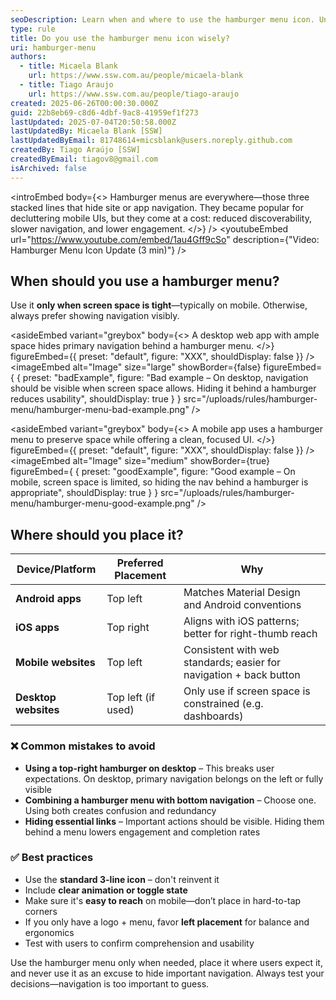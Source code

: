 ```yaml
---
seoDescription: Learn when and where to use the hamburger menu icon. Understand platform conventions, user expectations, and when it's best to avoid hiding navigation.
type: rule
title: Do you use the hamburger menu icon wisely?
uri: hamburger-menu
authors:
  - title: Micaela Blank
    url: https://www.ssw.com.au/people/micaela-blank
  - title: Tiago Araujo
    url: https://www.ssw.com.au/people/tiago-araujo
created: 2025-06-26T00:00:30.000Z
guid: 22b8eb69-c8d6-4dbf-9ac8-41959ef1f273
lastUpdated: 2025-07-04T20:50:58.000Z
lastUpdatedBy: Micaela Blank [SSW]
lastUpdatedByEmail: 81748614+micsblank@users.noreply.github.com
createdBy: Tiago Araújo [SSW]
createdByEmail: tiagov8@gmail.com
isArchived: false
---
```


<introEmbed
  body={<>
Hamburger menus are everywhere—those three stacked lines that hide site or app navigation. They became popular for decluttering mobile UIs, but they come at a cost: reduced discoverability, slower navigation, and lower engagement.
  </>}
/>
<youtubeEmbed url="https://www.youtube.com/embed/1au4Gff9cSo" description={"Video: Hamburger Menu Icon Update (3 min)"} />

## When should you use a hamburger menu?

Use it **only when screen space is tight**—typically on mobile. Otherwise, always prefer showing navigation visibly.

<asideEmbed
  variant="greybox"
  body={<>
    A desktop web app with ample space hides primary navigation behind a hamburger menu.
  </>}
  figureEmbed={{
    preset: "default",
    figure: "XXX",
    shouldDisplay: false
  }}
/>
<imageEmbed
  alt="Image"
  size="large"
  showBorder={false}
  figureEmbed={ {
    preset: "badExample",
    figure: "Bad example – On desktop, navigation should be visible when screen space allows. Hiding it behind a hamburger reduces usability",
    shouldDisplay: true
  } }
  src="/uploads/rules/hamburger-menu/hamburger-menu-bad-example.png"
/>

<asideEmbed
  variant="greybox"
  body={<>
    A mobile app uses a hamburger menu to preserve space while offering a clean, focused UI.
  </>}
  figureEmbed={{
    preset: "default",
    figure: "XXX",
    shouldDisplay: false
  }}
/>
<imageEmbed
  alt="Image"
  size="medium"
  showBorder={true}
  figureEmbed={ {
    preset: "goodExample",
    figure: "Good example – On mobile, screen space is limited, so hiding the nav behind a hamburger is appropriate",
    shouldDisplay: true
  } }
  src="/uploads/rules/hamburger-menu/hamburger-menu-good-example.png"
/>

## Where should you place it?

| Device/Platform      | Preferred Placement | Why                                                                 |
|----------------------|---------------------|----------------------------------------------------------------------|
| **Android apps**     | Top left            | Matches Material Design and Android conventions                     |
| **iOS apps**         | Top right           | Aligns with iOS patterns; better for right-thumb reach              |
| **Mobile websites**  | Top left            | Consistent with web standards; easier for navigation + back button  |
| **Desktop websites** | Top left (if used)  | Only use if screen space is constrained (e.g. dashboards)           |

### ❌ Common mistakes to avoid

* **Using a top-right hamburger on desktop** – This breaks user expectations. On desktop, primary navigation belongs on the left or fully visible
* **Combining a hamburger menu with bottom navigation** – Choose one. Using both creates confusion and redundancy
* **Hiding essential links** – Important actions should be visible. Hiding them behind a menu lowers engagement and completion rates

### ✅ Best practices

* Use the **standard 3-line icon** – don't reinvent it
* Include **clear animation or toggle state**
* Make sure it's **easy to reach** on mobile—don’t place in hard-to-tap corners
* If you only have a logo + menu, favor **left placement** for balance and ergonomics
* Test with users to confirm comprehension and usability

Use the hamburger menu only when needed, place it where users expect it, and never use it as an excuse to hide important navigation. Always test your decisions—navigation is too important to guess.
